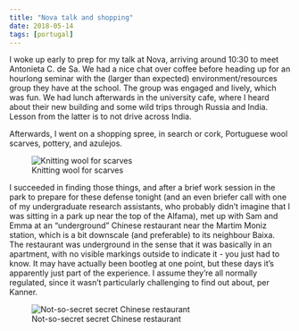 ```yaml
---
title: "Nova talk and shopping"
date: 2018-05-14
tags: [portugal]
---
```


I woke up early to prep for my talk at Nova, arriving around 10:30 to meet Antonieta C. de Sa. We had a nice chat over coffee before heading up for an hourlong seminar with the (larger than expected) environment/resources group they have at the school. The group was engaged and lively, which was fun. We had lunch afterwards in the university cafe, where I heard about their new building and some wild trips through Russia and India. Lesson from the latter is to not drive across India.

Afterwards, I went on a shopping spree, in search or cork, Portuguese wool scarves, pottery, and azulejos.

![Knitting wool for scarves](/img/portugal/image35.jpg)

I succeeded in finding those things, and after a brief work session in the park to prepare for these defense tonight (and an even briefer call with one of my undergraduate research assistants, who probably didn’t imagine that I was sitting in a park up near the top of the Alfama), met up with Sam and Emma at an “underground” Chinese restaurant near the Martim Moniz station, which is a bit downscale (and preferable) to its neighbour Baixa. The restaurant was underground in the sense that it was basically in an apartment, with no visible markings outside to indicate it - you just had to know. It may have actually been bootleg at one point, but these days it’s apparently just part of the experience. I assume they’re all normally regulated, since it wasn’t particularly challenging to find out about, per Kanner.

![Not-so-secret secret Chinese restaurant](/img/portugal/image26.jpg)
